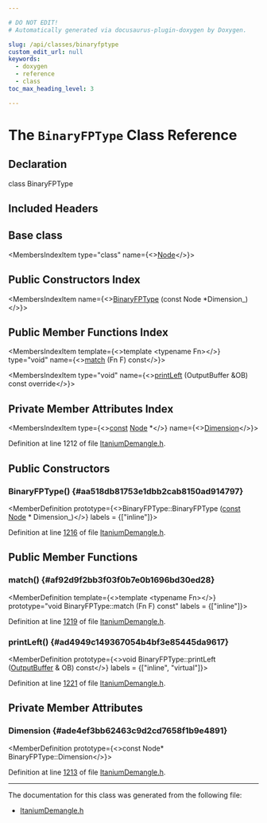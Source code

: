 ```yaml
---

# DO NOT EDIT!
# Automatically generated via docusaurus-plugin-doxygen by Doxygen.

slug: /api/classes/binaryfptype
custom_edit_url: null
keywords:
  - doxygen
  - reference
  - class
toc_max_heading_level: 3

---
```





# The `BinaryFPType` Class Reference

<DoxygenPage pluginConfig={pluginConfig}>



## Declaration

<CodeBlock>class BinaryFPType</CodeBlock>

## Included Headers

<IncludesList>
<IncludesListItem
  filePath="llvm/Demangle/ItaniumDemangle.h"
  permalink="/docs/api/files/include/include/llvm/include/llvm/demangle/itaniumdemangle-h"
  isLocal="true" />
</IncludesList>

## Base class

<MembersIndex>

<MembersIndexItem
  type="class"
  name={<><a href="/docs/api/classes/node">Node</a></>}>
</MembersIndexItem>

</MembersIndex>

## Public Constructors Index

<MembersIndex>

<MembersIndexItem
  name={<><a href="#aa518db81753e1dbb2cab8150ad914797">BinaryFPType</a> (const Node &#42;Dimension&#95;)</>}>
</MembersIndexItem>

</MembersIndex>

## Public Member Functions Index

<MembersIndex>

<MembersIndexItem
  template={<>template &lt;typename Fn&gt;</>}
  type="void"
  name={<><a href="#af92d9f2bb3f03f0b7e0b1696bd30ed28">match</a> (Fn F) const</>}>
</MembersIndexItem>

<MembersIndexItem
  type="void"
  name={<><a href="#ad4949c149367054b4bf3e85445da9617">printLeft</a> (OutputBuffer &amp;OB) const override</>}>
</MembersIndexItem>

</MembersIndex>

## Private Member Attributes Index

<MembersIndex>

<MembersIndexItem
  type={<><a href="/docs/api/files/lib/lib/target/lib/target/aarch64/aarch64promoteconstant-cpp/#a90f8350fecae261c25be85d38b451bff">const</a> <a href="/docs/api/classes/node">Node</a> &#42;</>}
  name={<><a href="#ade4ef3bb62463c9d2cd7658f1b9e4891">Dimension</a></>}>
</MembersIndexItem>

</MembersIndex>


Definition at line 1212 of file <a href="/docs/api/files/include/include/llvm/include/llvm/demangle/itaniumdemangle-h">ItaniumDemangle.h</a>.

<SectionDefinition>

## Public Constructors

### BinaryFPType() {#aa518db81753e1dbb2cab8150ad914797}

<MemberDefinition
  prototype={<>BinaryFPType::BinaryFPType (<a href="/docs/api/files/lib/lib/target/lib/target/aarch64/aarch64promoteconstant-cpp/#a90f8350fecae261c25be85d38b451bff">const</a> <a href="/docs/api/classes/node">Node</a> &#42; Dimension_)</>}
  labels = {["inline"]}>

Definition at line <a href="/docs/api/files/include/include/llvm/include/llvm/demangle/itaniumdemangle-h/#l01216">1216</a> of file <a href="/docs/api/files/include/include/llvm/include/llvm/demangle/itaniumdemangle-h">ItaniumDemangle.h</a>.
</MemberDefinition>

</SectionDefinition>

<SectionDefinition>

## Public Member Functions

### match() {#af92d9f2bb3f03f0b7e0b1696bd30ed28}

<MemberDefinition
  template={<>template &lt;typename Fn&gt;</>}
  prototype="void BinaryFPType::match (Fn F) const"
  labels = {["inline"]}>

Definition at line <a href="/docs/api/files/include/include/llvm/include/llvm/demangle/itaniumdemangle-h/#l01219">1219</a> of file <a href="/docs/api/files/include/include/llvm/include/llvm/demangle/itaniumdemangle-h">ItaniumDemangle.h</a>.
</MemberDefinition>

### printLeft() {#ad4949c149367054b4bf3e85445da9617}

<MemberDefinition
  prototype={<>void BinaryFPType::printLeft (<a href="/docs/api/classes/outputbuffer">OutputBuffer</a> &amp; OB) const</>}
  labels = {["inline", "virtual"]}>

Definition at line <a href="/docs/api/files/include/include/llvm/include/llvm/demangle/itaniumdemangle-h/#l01221">1221</a> of file <a href="/docs/api/files/include/include/llvm/include/llvm/demangle/itaniumdemangle-h">ItaniumDemangle.h</a>.
</MemberDefinition>

</SectionDefinition>

<SectionDefinition>

## Private Member Attributes

### Dimension {#ade4ef3bb62463c9d2cd7658f1b9e4891}

<MemberDefinition
  prototype={<>const Node&#42; BinaryFPType::Dimension</>}>

Definition at line <a href="/docs/api/files/include/include/llvm/include/llvm/demangle/itaniumdemangle-h/#l01213">1213</a> of file <a href="/docs/api/files/include/include/llvm/include/llvm/demangle/itaniumdemangle-h">ItaniumDemangle.h</a>.
</MemberDefinition>

</SectionDefinition>

<hr/>

The documentation for this class was generated from the following file:

<ul>
<li><a href="/docs/api/files/include/include/llvm/include/llvm/demangle/itaniumdemangle-h">ItaniumDemangle.h</a></li>
</ul>

</DoxygenPage>
